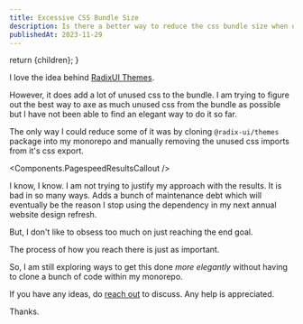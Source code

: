 ```yaml
---
title: Excessive CSS Bundle Size
description: Is there a better way to reduce the css bundle size when using component libraries?
publishedAt: 2023-11-29
---
```





  return <MDXPageLayout metadata={metadata}>{children}</MDXPageLayout>;
}

I love the idea behind [RadixUI Themes](https://www.radix-ui.com/themes).

However, it does add a lot of unused css to the bundle.
I am trying to figure out the best way to axe as much unused css
from the bundle as possible but I have not been able to find an elegant
way to do it so far.

The only way I could reduce some of it was by cloning `@radix-ui/themes`
package into my monorepo and manually removing the unused css imports from it's
css export.

<Components.PagespeedResultsCallout />

I know, I know. I am not trying to justify my approach with the results.
It is bad in so many ways. Adds a bunch of maintenance debt which will
eventually be the reason I stop using the dependency in my next annual
website design refresh.

But, I don't like to obsess too much on just reaching the end goal.

<Text as="p" size="5" mt="6" mb="6">
  <Quote>The process of how you reach there is just as important.</Quote>
</Text>

So, I am still exploring ways to get this done _more elegantly_ without having
to clone a bunch of code within my monorepo.

If you have any ideas, do [reach out](/contact) to discuss. Any help is appreciated.

Thanks.
